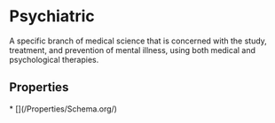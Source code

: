   
# Psychiatric

A specific branch of medical science that is concerned with the study, treatment, and prevention of mental illness, using both medical and psychological therapies.

## Properties

<Grid>
* [](/Properties/Schema.org/)
</Grid>

